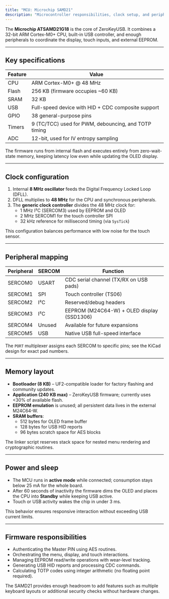```yaml
---
title: "MCU: Microchip SAMD21"
description: "Microcontroller responsibilities, clock setup, and peripheral usage inside ZeroKeyUSB."
---
```


The **Microchip ATSAMD21G18** is the core of ZeroKeyUSB. It combines a 32-bit ARM Cortex-M0+ CPU, built-in USB controller, and enough peripherals to coordinate the display, touch inputs, and external EEPROM.

---

## Key specifications

| Feature | Value |
| --- | --- |
| CPU | ARM Cortex-M0+ @ 48 MHz |
| Flash | 256 KB (firmware occupies ~60 KB) |
| SRAM | 32 KB |
| USB | Full-speed device with HID + CDC composite support |
| GPIO | 38 general-purpose pins |
| Timers | 9 (TC/TCC) used for PWM, debouncing, and TOTP timing |
| ADC | 12-bit, used for IV entropy sampling |

The firmware runs from internal flash and executes entirely from zero-wait-state memory, keeping latency low even while updating the OLED display.

---

## Clock configuration

1. Internal **8 MHz oscillator** feeds the Digital Frequency Locked Loop (DFLL).
2. DFLL multiplies to **48 MHz** for the CPU and synchronous peripherals.
3. The **generic clock controller** divides the 48 MHz clock for:
   - 1 MHz I²C (SERCOM3) used by EEPROM and OLED
   - 2 MHz SERCOM1 for the touch controller SPI
   - 32 kHz reference for millisecond timing (via `SysTick`)

This configuration balances performance with low noise for the touch sensor.

---

## Peripheral mapping

| Peripheral | SERCOM | Function |
| --- | --- | --- |
| SERCOM0 | USART | CDC serial channel (TX/RX on USB pads) |
| SERCOM1 | SPI | Touch controller (TS06) |
| SERCOM2 | I²C | Reserved/debug headers |
| SERCOM3 | I²C | EEPROM (M24C64-W) + OLED display (SSD1306) |
| SERCOM4 | Unused | Available for future expansions |
| SERCOM5 | USB | Native USB full-speed interface |

The `PORT` multiplexer assigns each SERCOM to specific pins; see the KiCad design for exact pad numbers.

---

## Memory layout

- **Bootloader (8 KB)** – UF2-compatible loader for factory flashing and community updates.
- **Application (240 KB max)** – ZeroKeyUSB firmware; currently uses <30% of available flash.
- **EEPROM emulation** is unused; all persistent data lives in the external M24C64-W.
- **SRAM buffers**:
  - 512 bytes for OLED frame buffer
  - 128 bytes for USB HID reports
  - 96 bytes scratch space for AES blocks

The linker script reserves stack space for nested menu rendering and cryptographic routines.

---

## Power and sleep

- The MCU runs in **active mode** while connected; consumption stays below 25 mA for the whole board.
- After 60 seconds of inactivity the firmware dims the OLED and places the CPU into **Standby** while keeping USB active.
- Touch or USB activity wakes the chip in under 3 ms.

This behavior ensures responsive interaction without exceeding USB current limits.

---

## Firmware responsibilities

- Authenticating the Master PIN using AES routines.
- Orchestrating the menu, display, and touch interactions.
- Managing EEPROM read/write operations with wear-level tracking.
- Generating USB HID reports and processing CDC commands.
- Calculating TOTP codes using integer arithmetic (no floating point required).

The SAMD21 provides enough headroom to add features such as multiple keyboard layouts or additional security checks without hardware changes.
